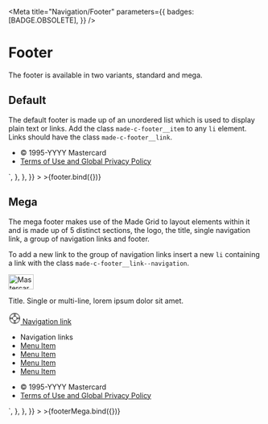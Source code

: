 
<Meta
  title="Navigation/Footer"
  parameters={{
    badges: [BADGE.OBSOLETE],
  }}
/>


# Footer

The footer is available in two variants, standard and mega.

## Default

The default footer is made up of an unordered list which is used to display plain text or links. Add the class `made-c-footer__item` to any `li` element. Links should have the class `made-c-footer__link`.

<Canvas>
  <Story
    name="Default"
    argTypes={{
      copyrightText: {
        name: "Copyright Text",
      },
      isCopyright: {
        name: "Show Copyright",
      },
      linkText: {
        name: "Link Text",
      },
      isLink: {
        name: "Show Link",
      },
    }}
    args={{
      copyrightText: "1995-YYYY Mastercard",
      isCopyright: true,
      linkText: "Terms of Use and Global Privacy Policy",
      isLink: true,
    }}
    parameters={{
      docs: {
        source: {
          code: `
		<footer class="made-c-footer">
			<ul class="made-c-footer__list">
				<li class="made-c-footer__item">&copy; 1995-YYYY Mastercard</li>
				<li class="made-c-footer__item">
					<a href="#" class="made-c-footer__link" tabindex="0">
						Terms of Use and Global Privacy Policy
					</a>
				</li>
			</ul>
		</footer>`,
        },
      },
    }}
  >
    >{footer.bind({})}
  </Story>
</Canvas>

## Mega

The mega footer makes use of the Made Grid to layout elements within it and is made up of 5 distinct sections, the logo, the title, single navigation link, a group of navigation links and footer.

To add a new link to the group of navigation links insert a new `li` containing a link with the class `made-c-footer__link--navigation`.

<Canvas>
  <Story
    name="Mega"
    argTypes={{
      isLogo: {
        name: "Show Logo",
      },
      titleText: {
        name: "Title Text",
      },
      navigationLinkText: {
        name: "Navigation Link Text",
      },
      isNavigationLink: {
        name: "Show Navigation Link",
      },
      linkListTitle: {
        name: "Link List Title",
      },
      isLinkListTitle: {
        name: "Show Link List Title",
      },
      links: {
        name: "Links",
        control: {
          type: "array",
        },
      },
      isLinkList: {
        name: "Show Link List",
      },
      copyrightText: {
        name: "Copyright Text",
      },
      isCopyright: {
        name: "Show Copyright",
      },
      linkText: {
        name: "Link Text",
      },
      isLink: {
        name: "Show Link",
      },
    }}
    args={{
      isLogo: true,
      titleText: "Title. Single or multi-line, lorem ipsum dolor sit amet.",
      navigationLinkText: "Navigation link",
      isNavigationLink: true,
      linkListTitle: "Navigation links",
      isLinkListTitle: true,
      links: ["Menu Item", "Menu Item", "Menu Item"],
      isLinkList: true,
      copyrightText: "1995-YYYY Mastercard",
      isCopyright: true,
      linkText: "Terms of Use and Global Privacy Policy",
      isLink: true,
    }}
    parameters={{
      docs: {
        source: {
          code: `
         <footer class="made-c-footer">
			<div class="made-l-grid">
				<div class="made-l-grid__row made-u-flex-space-between">
					<div class="made-l-grid__item made-l-grid__item--md-6">
						<img class="made-u-margin-top-10-x" src="https://cdn.jsdelivr.net/gh/mastercard/made@main/storybook/stories/assets/images/logo-small.svg" alt="Mastercard logo" width="50" height="30" />
						<p class="made-c-footer__title">
							Title. Single or multi-line, lorem ipsum dolor sit
							amet.
						</p>
						<a href="#" class="made-c-footer__link" tabindex="0">
							<svg class="made-u-margin-right-4-x" width="24" height="24" viewBox="0 0 24 24" xmlns="http://www.w3.org/2000/svg">
								<title>
									Icons / Mastercard / Things / help
								</title>
								<path d="M12.5 2C6.71 2 2 6.71 2 12.5S6.71 23 12.5 23 23 18.29 23 12.5 18.29 2 12.5 2zm9.37 9h-4.872A4.74 4.74 0 0014 8.003V3.13A9.51 9.51 0 0121.87 11zm.13 1.5c0 .169-.017.333-.025.5h-4.763c.018-.167.05-.329.05-.5 0-.171-.033-.333-.05-.5h4.763c.008.167.025.331.025.5zm-9.5 3.762A3.767 3.767 0 018.738 12.5 3.767 3.767 0 0112.5 8.738a3.767 3.767 0 013.762 3.762 3.767 3.767 0 01-3.762 3.762zM13 3.025v4.763c-.167-.018-.329-.05-.5-.05-.171 0-.333.033-.5.05V3.025c.167-.008.331-.025.5-.025.169 0 .333.017.5.025zm-2 .105v4.872A4.74 4.74 0 008.003 11H3.13A9.51 9.51 0 0111 3.13zM3 12.5c0-.169.017-.333.025-.5h4.763c-.018.167-.05.329-.05.5 0 .171.033.333.05.5H3.025c-.008-.167-.025-.331-.025-.5zm.13 1.5h4.872a4.738 4.738 0 002.997 2.997v4.872A9.507 9.507 0 013.13 14zM12 21.975v-4.763c.167.018.329.05.5.05.171 0 .333-.033.5-.05v4.763c-.167.008-.331.025-.5.025-.169 0-.333-.017-.5-.025zm2-.105v-4.872a4.738 4.738 0 002.997-2.997h4.872A9.507 9.507 0 0114 21.87z" fill="currentColor" fill-rule="evenodd" />
							</svg>
							Navigation link
						</a>
					</div>
					<div class="made-l-grid__item made-l-grid__item--md-3">
						<nav>
							<ul class="made-c-footer__navigation">
								<li class="made-u-eyebrow--01 made-u-margin-bottom-4-x">
									Navigation links
								</li>
								<li>
									<a class="made-c-footer__link--navigation" href="#">
										Menu Item
									</a>
								</li>
								<li>
									<a class="made-c-footer__link--navigation" href="#">
										Menu Item
									</a>
								</li>
								<li>
									<a class="made-c-footer__link--navigation" href="#">
										Menu Item
									</a>
								</li>
								<li>
									<a class="made-c-footer__link--navigation" href="#">
										Menu Item
									</a>
								</li>
							</ul>
						</nav>
					</div>
				</div>
				<div class="made-l-grid__row">
					<div class="made-l-grid__item">
						<ul class="made-c-footer__list made-c-footer__list--mega">
							<li class="made-c-footer__item">
								&copy; 1995-YYYY Mastercard
							</li>
							<li class="made-c-footer__item">
								<a href="#" class="made-c-footer__link" tabindex="0">
									Terms of Use and Global Privacy Policy
								</a>
							</li>
						</ul>
					</div>
				</div>
			</div>
		</footer>`,
        },
      },
    }}
  >
    >{footerMega.bind({})}
  </Story>
</Canvas>
